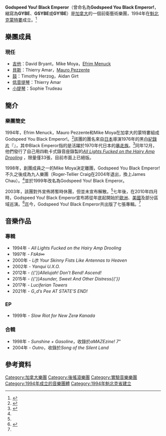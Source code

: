 {{NotChineseTitle|time=2019-01-19}}
{{Infobox band
| name                = Godspeed You! Black Emperor
| image = Godspeed You Black Emperor! - London Nov 20003.jpg
| Img_capt            = Godspeed You! Black Emperor在[[英國|英國]][[倫敦|倫敦]]的演唱會。
| Img_size            = 
| background          = 乐队
| othername           = Godspeed You Black Emperor!
| country             = {{CAN}}
| origin              = {{CAN}}[[魁北克|魁北克]][[蒙特婁|蒙特婁]]
| years_active        = 1994年至今
| record_label               = Constellation Records<br />Kranky Records（1998年至2002年）
| Genre               = [[器樂搖滾|器樂搖滾]]、[[實驗搖滾|實驗搖滾]]、[[後搖滾|後搖滾]]、[[前衛搖滾|前衛搖滾]]
| Associated_acts     = [[Silver_Mt._Zion|Silver Mt. Zion]]<br/>[[Valley_of_the_Giants_(band)|Valley of the Giants]]<br />[[Esmerine|Esmerine]]<br/>[[Exhaust_(band)|Exhaust]]<br/>[[Fly_Pan_Am|Fly Pan Am]]<br/>[[The_Mile_End_Ladies_String_Auxiliary|The Mile End Ladies String Auxiliary]]<br/>[[Set_Fire_to_Flames|Set Fire to Flames]]<br/>[[HṚṢṬA|HṚṢṬA]]、等。
| URL                 = [http://brainwashed.com/godspeed/ brainwashed.com/godspeed]
| Current_members     = Efrim Menuck<br />Mauro Pezzente<br />David Bryant<br />Aidan Girt<br />Sophie Trudeau<br />Thierry Amar<br /> Timothy Herzog<br />Mike Moya
| Past_members        = Roger-Tellier Craig<br />Grayson Walker<br />James Drayton<br />John Littlefair <br />Thea Pratt
}}
'''Godspeed You! Black Emperor'''（曾命名為'''Godspeed You Black Emperor!'''，縮寫為'''GYBE'''、'''GSYBE'''或'''GY!BE'''）是[[加拿大|加拿大]]的一個前衛藝術樂團，1994年在[[魁北克|魁北克]][[蒙特婁|蒙特婁]]成立。<ref>{{cite web|author=Poole, Steve|url=http://www.guardian.co.uk/Archive/Article/0,4273,4022565,00.html|title=Back from infinity|work=The Wire|accessdate=2009-07-11|date=1998年9月|archive-date=2008-08-20|archive-url=https://web.archive.org/web/20080820163458/http://www.guardian.co.uk/Archive/Article/0,4273,4022565,00.html|dead-url=no}}</ref>

== 樂團成員 ==
=== 現任 ===
*[[吉他|吉他]]：David Bryant，Mike Moya，[[Efrim_Menuck|Efrim Menuck]]
*[[貝斯|貝斯]]：Thierry Amar，[[Mauro_Pezzente|Mauro Pezzente]]
*[[鼓|鼓]]：Timothy Herzog，Aidan Girt 
*[[低音提琴|低音提琴]]：Thierry Amar
*[[小提琴|小提琴]]：Sophie Trudeau

== 簡介 ==
=== 樂團簡史 ===
1994年，Efrim Menuck，Mauro Pezzente和Mike Moya在加拿大的蒙特婁組成Godspeed You Black Emperor!。<ref name=const>{{cite web|url=http://cstrecords.com/bands/godspeed-you-black-emperor|title=Godspeed You! Black Emperor|work=[[Constellation_Records|Constellation Records]]|accessdate=2009-07-11|archive-date=2010-07-15|archive-url=https://web.archive.org/web/20100715150308/http://cstrecords.com/bands/godspeed-you-black-emperor|dead-url=no}}</ref>該團的團名來自[[日本|日本]]導演{{link-ja|柳町光男|柳町光男}}1976年的黑白[[紀錄片|紀錄片]]『{{link-ja|ゴッド・スピード・ユー! BLACK EMPEROR|ゴッド・スピード・ユー! BLACK EMPEROR}}』，其中Black Emperor指的是活躍於1970年代日本的[[暴走族|暴走族]]。<ref>{{cite web|url=http://www.nme.com/artists/godspeed-you-black-emperor|title=Godspeed You Black Emperor Biography|work=[[新音樂快遞|新音樂快遞]]|accessdate=2009-07-11|archive-date=2020-10-24|archive-url=https://web.archive.org/web/20201024174445/https://www.nme.com/artists/godspeed-you-black-emperor|dead-url=no}}</ref>同年12月，他們發行了自己用四軌卡式錄音座錄製的''[http://en.wikipedia.org/wiki/All_Lights_Fucked_on_the_Hairy_Amp_Drooling All Lights Fucked on the Hairy Amp Drooling] {{Wayback|url=http://en.wikipedia.org/wiki/All_Lights_Fucked_on_the_Hairy_Amp_Drooling |date=20201112034303 }}''，限量僅33張，目前市面上已絕版。

1998年，創團成員之一的Mike Moya決定離團，Godspeed You Black Emperor!不久之後成為九人樂團（Roger-Tellier Craig在2004年退出，換上James Chau）。<ref name=const/>並於1999年改名為Godspeed You! Black Emperor。

2003年，該團對外宣佈將暫時休團，但並未宣布解散。<ref name=const/>七年後，在2010年四月時，Godspeed You! Black Emperor宣布將從年底起開始於[[歐洲|歐洲]]、[[美國|美國]]及部分區域巡演。<ref>{{cite web|url=http://www.1119732.net/|title=For Immediate Release|work=Godspeed You! Black Emperor|accessdate=2010-04-08|archive-url=https://web.archive.org/web/20100412134221/http://www.1119732.net/|archive-date=2010-04-12|dead-url=yes}}</ref>迄今，Godspeed You! Black Emperor共出版了七張專輯。<ref name=const></ref>

== 音樂作品 ==
=== 專輯 ===
*1994年 - ''All Lights Fucked on the Hairy Amp Drooling''
*1997年 - ''F♯A♯∞''
*2000年 - ''Lift Your Skinny Fists Like Antennas to Heaven''
*2002年 - ''Yanqui U.X.O.''
*2012年 - ''{{'}}Allelujah! Don't Bend! Ascend!''
*2015年 - ''{{'}}Asunder, Sweet And Other Distress{{'}}''
*2017年 - ''Luciferian Towers''
*2021年 - ''G_d’s Pee AT STATE’S END!''

=== EP ===
*1999年 - ''Slow Riot for New Zerø Kanada''
=== 合輯 ===
*1998年 - ''Sunshine + Gasoline''，收錄於''aMAZEzine! 7"''
*2004年 - ''Outro''，收錄於''Song of the Silent Land''

== 參考資料 ==
{{reflist}}

{{Authority control}}
{{DEFAULTSORT:Godspeed You! Black Emperor}}
[[Category:加拿大樂團|Category:加拿大樂團]]
[[Category:後搖滾樂團|Category:後搖滾樂團]]
[[Category:實驗音樂樂團|Category:實驗音樂樂團]]
[[Category:1994年成立的音樂團體|Category:1994年成立的音樂團體]]
[[Category:1994年魁北克省建立|Category:1994年魁北克省建立]]